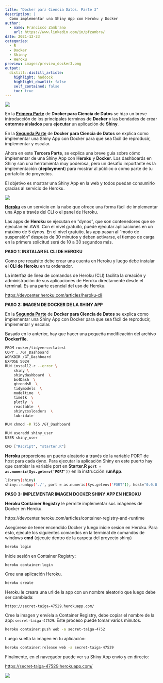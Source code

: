 ```yaml
---
title: "Docker para Ciencia Datos. Parte 3"
description: |
  Como implementar una Shiny App con Heroku y Docker
author:
  - name: Francisco Zambrano
    url: https://www.linkedin.com/in/pfzambra/
date: 2021-12-23
categories:
  - R
  - Docker
  - Shinny
  - Heroku
preview: images/preview_docker3.png
output: 
  distill::distill_article:
    highlight: haddock
    highlight_downlit: false
    self_contained: false
    toc: true
---
```


![](images/preview_docker3.png)


En la [**Primera Parte**](https://francisco-data.netlify.app/posts/2021-12-14-docker-ds-part-1/) de **Docker para Ciencia de Datos** se hizo un breve introducción de los principales terminos de **Docker** y las bondades de crear **entornos aislados** para **ejecutar** un aplicación de **Shiny**.

En la [**Segunda Parte**](https://francisco-data.netlify.app/posts/2021-12-20-dockerizar-shiny/) de **Docker para Ciencia de Datos** se explica como implementar una Shiny App con Docker para que sea fácil de reproducir, implementar y escalar.

Ahora en este **Tercera Parte**, se explica una breve guía sobre cómo implementar de una Shiny App con **Heroku** y **Docker**. Los dashboards en Shiny son una herramienta muy poderosa, pero un desafío importante es la implementación (**deployment**) para mostrar al público o como parte de tu portafolio de proyectos.

El objetivo es mostrar una Shiny App en la web y todos puedan consumirlo gracias al servicio de Heroku.

![](images/1.png)

[**Heroku**](https://devcenter.heroku.com/articles/heroku-cli) es un servicio en la nube que ofrece una forma fácil de implementar una App a través del CLI o el panel de Heroku.

Las apps de **Heroku** se ejecutan en "dynos", que son contenedores que se ejecutan en AWS. Con el nivel gratuito, puede ejecutar aplicaciones en un máximo de 5 dynos. En el nivel gratuito, las app pasan al "modo de suspensión" después de 30 minutos y deben activarse, el tiempo de carga en la primera solicitud será de 10 a 30 segundos más.

**PASO 1: INSTALAR EL CLI DE HEROKU**

Como pre requisito debe crear una cuenta en Heroku y luego debe instalar el **CLI de Heroku** en tu ordenador. 

La interfaz de línea de comandos de Heroku (CLI) facilita la creación y administración de sus aplicaciones de Heroku directamente desde el terminal. Es una parte esencial del uso de Heroku.

<https://devcenter.heroku.com/articles/heroku-cli>


**PASO 2: IMAGEN DE DOCKER DE LA SHINY APP**

En la [**Segunda Parte**](https://francisco-data.netlify.app/posts/2021-12-20-dockerizar-shiny/) de **Docker para Ciencia de Datos** se explica como implementar una Shiny App con Docker para que sea fácil de reproducir, implementar y escalar. 

Basado en lo anterior, hay que hacer una pequeña modificación del archivo **Dockerfile**.

```bash
FROM rocker/tidyverse:latest
COPY . /GT_Dashboard
WORKDIR /GT_Dashboard
EXPOSE 5024
RUN install2.r --error \
    shiny \
    shinydashboard  \
    bs4Dash  \
    gtrendsR  \
    tidymodels  \
    modeltime  \
    timetk  \
    plotly  \
    reactable  \
    shinycssloaders  \
    lubridate

RUN chmod -R 755 /GT_Dashboard

RUN useradd shiny_user
USER shiny_user

CMD ["Rscript", "starter.R"]
```

**Heroku** proporciona un puerto aleatorio a través de la variable PORT de host para cada dyno. Para ejecutar la aplicación Shiny en este puerto hay que cambiar la variable port en **Starter.R** **`port = as.numeric(Sys.getenv('PORT'))`** en la instrucción **runApp**.


```bash
library(shiny)
shiny::runApp('./', port = as.numeric(Sys.getenv('PORT')), host="0.0.0.0")
```


**PASO 3: IMPLEMENTAR IMAGEN DOCKER SHINY APP EN HEROKU**

**Heroku Container Registry** le permite implementar sus imágenes de Docker en Heroku.

https://devcenter.heroku.com/articles/container-registry-and-runtime

Asegúrese de tener encendido Docker y luego inicie sesion en Heroku. Para esto, ejecute los siguientes comandos en la terminal de comandos de windows **cmd** (ejecute dentro de la carpeta del proyecto shiny)

```bash
heroku login
```

Inicie sesión en Container Registry:

```bash
heroku container:login
```

Cree una aplicación Heroku.

```bash
heroku create
```

Heroku le creara una url de la app con un nombre aleatorio que luego debe ser cambiada: 

`https://secret-taiga-47529.herokuapp.com/`

Cree la imagen y envíela a Container Registry, debe copiar el nombre de la app: `secret-taiga-47529`. Este proceso puede tomar varios minutos.

```bash
heroku container:push web -a secret-taiga-4752
```

Luego suelta la imagen en tu aplicación:

```bash
heroku container:release web -a secret-taiga-47529
```

Finalmente, en el navegador puede ver su Shiny App envio y en directo:

<https://secret-taiga-47529.herokuapp.com/>


![](images/2.png)











